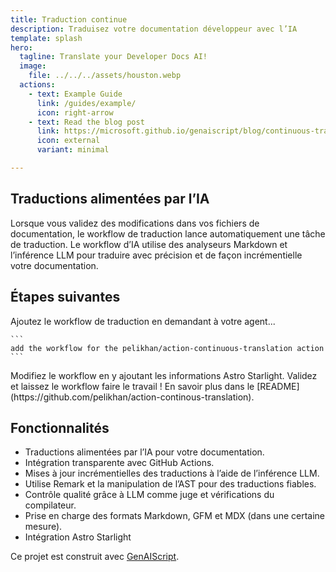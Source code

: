 ```yaml
---
title: Traduction continue
description: Traduisez votre documentation développeur avec l’IA
template: splash
hero:
  tagline: Translate your Developer Docs AI!
  image:
    file: ../../../assets/houston.webp
  actions:
    - text: Example Guide
      link: /guides/example/
      icon: right-arrow
    - text: Read the blog post
      link: https://microsoft.github.io/genaiscript/blog/continuous-translations/
      icon: external
      variant: minimal

---
```



## Traductions alimentées par l’IA

<CardGrid>
  <Card title="GitHub Actions" icon="github">
    Lorsque vous validez des modifications dans vos fichiers de documentation, le workflow de traduction lance automatiquement une tâche de traduction.
  </Card>

  <Card title="Modèles GitHub" icon="seti:markdown">
    Le workflow d’IA utilise des analyseurs Markdown et l’inférence LLM pour traduire avec précision et de façon incrémentielle votre documentation.
  </Card>
</CardGrid>

## Étapes suivantes

<CardGrid stagger>
  <Card title="Ajouter le workflow" icon="pencil">
    Ajoutez le workflow de traduction en demandant à votre agent...

    ```
    add the workflow for the pelikhan/action-continuous-translation action
    ```
  </Card>

  <Card title="Configurer votre site" icon="setting">
    Modifiez le workflow en y ajoutant les informations Astro Starlight.
  </Card>

  <Card title="Traduisez !" icon="add-document">
    Validez et laissez le workflow faire le travail !
  </Card>

  <Card title="Lire la documentation" icon="open-book">
    En savoir plus dans le
    [README](https://github.com/pelikhan/action-continous-translation).
  </Card>
</CardGrid>

## Fonctionnalités

* Traductions alimentées par l’IA pour votre documentation.
* Intégration transparente avec GitHub Actions.
* Mises à jour incrémentielles des traductions à l’aide de l’inférence LLM.
* Utilise Remark et la manipulation de l’AST pour des traductions fiables.
* Contrôle qualité grâce à LLM comme juge et vérifications du compilateur.
* Prise en charge des formats Markdown, GFM et MDX (dans une certaine mesure).
* Intégration Astro Starlight

Ce projet est construit avec [GenAIScript](https://microsoft.github.io/genaiscript).
